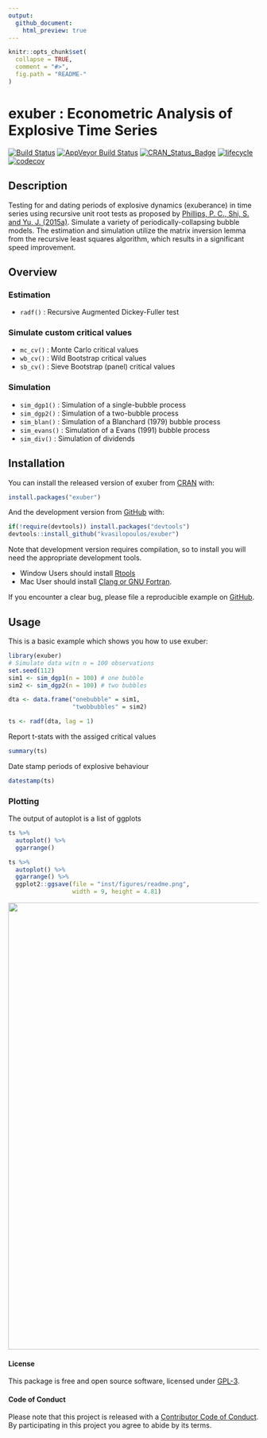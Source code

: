 ```yaml
---
output:
  github_document:
    html_preview: true
---
```


<!-- README.md is generated from README.Rmd. Please edit that file -->

```r
knitr::opts_chunk$set(
  collapse = TRUE,
  comment = "#>",
  fig.path = "README-"
)
```



# exuber : Econometric Analysis of Explosive Time Series

[![Build Status](https://travis-ci.org/kvasilopoulos/exuber.svg?branch=master)](https://travis-ci.org/kvasilopoulos/exuber)
[![AppVeyor Build Status](https://ci.appveyor.com/api/projects/status/github/kvasilopoulos/exuber?branch=master&svg=true)](https://ci.appveyor.com/project/kvasilopoulos/exuber)
[![CRAN_Status_Badge](http://www.r-pkg.org/badges/version/exuber)](https://cran.r-project.org/package=exuber)
[![lifecycle](https://img.shields.io/badge/lifecycle-maturing-blue.svg)](https://www.tidyverse.org/lifecycle/#maturing)
[![codecov](https://codecov.io/gh/kvasilopoulos/exuber/branch/master/graph/badge.svg)](https://codecov.io/gh/kvasilopoulos/exuber)

## Description 

Testing for and dating periods of explosive dynamics (exuberance) in time series 
using recursive unit root tests as proposed by [Phillips, P. C., Shi, S. and Yu, J. (2015a)](https://doi.org/10.1111/iere.12132). Simulate a variety of periodically-collapsing 
bubble models. The estimation and simulation utilize the matrix inversion lemma 
from the recursive least squares algorithm, which results in a significant speed improvement.

## Overview

### Estimation
* `radf()` : Recursive Augmented Dickey-Fuller test

### Simulate custom critical values
* `mc_cv()` : Monte Carlo critical values
* `wb_cv()` : Wild Bootstrap critical values
* `sb_cv()` : Sieve Bootstrap (panel) critical values

### Simulation
* `sim_dgp1()` : Simulation of a single-bubble process
* `sim_dgp2()` : Simulation of a two-bubble process
* `sim_blan()` : Simulation of a Blanchard (1979) bubble process
* `sim_evans()` : Simulation of a Evans (1991) bubble process
* `sim_div()` : Simulation of dividends

## Installation

You can install the released version of exuber from [CRAN](https://CRAN.R-project.org) with:

``` r
install.packages("exuber")
```

And the development version from [GitHub](https://github.com/) with:

```r
if(!require(devtools)) install.packages("devtools")
devtools::install_github("kvasilopoulos/exuber")
```
Note that development version requires compilation, so to install you will need the appropriate development tools.

* Window Users should install [Rtools](https://cran.r-project.org/bin/windows/Rtools/)
* Mac User should install [Clang or GNU Fortran](https://cran.r-project.org/bin/macosx/tools/). 

If you encounter a clear bug, please file a reproducible example on [GitHub](https://github.com/kvasilopoulos/exuber/issues).

## Usage

This is a basic example which shows you how to use exuber:

```r
library(exuber)
# Simulate data witn n = 100 observations
set.seed(112)
sim1 <- sim_dgp1(n = 100) # one bubble
sim2 <- sim_dgp2(n = 100) # two bubbles

dta <- data.frame("onebubble" = sim1, 
                  "twobbubbles" = sim2)

ts <- radf(dta, lag = 1)
```

Report t-stats with the assiged critical values

```r
summary(ts)
```

Date stamp periods of explosive behaviour
```r
datestamp(ts)
```

### Plotting

The output of autoplot is a list of ggplots


```r
ts %>% 
  autoplot() %>% 
  ggarrange()
```

```r
ts %>% 
  autoplot() %>% 
  ggarrange() %>% 
  ggplot2::ggsave(file = "inst/figures/readme.png", 
                  width = 9, height = 4.81)
```

<img src="inst/figures/readme.png" width="900"/>

#### License

This package is free and open source software, licensed under [GPL-3](https://github.com/kvasilopoulos/exuber/blob/master/LICENSE).

#### Code of Conduct

Please note that this project is released with a [Contributor Code of Conduct](https://github.com/kvasilopoulos/exuber/blob/master/CONDUCT.md). 
By participating in this project you agree to abide by its terms.
